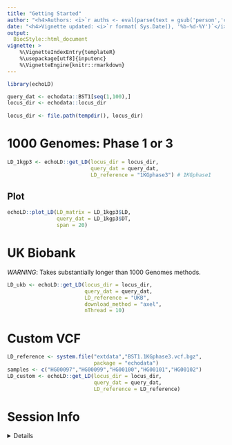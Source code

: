 ```yaml
---
title: "Getting Started" 
author: "<h4>Authors: <i>`r auths <- eval(parse(text = gsub('person','c',read.dcf('../DESCRIPTION', fields = 'Authors@R'))));paste(auths[names(auths)=='given'],auths[names(auths)=='family'], collapse = ', ')`</i></h4>" 
date: "<h4>Vignette updated: <i>`r format( Sys.Date(), '%b-%d-%Y')`</i></h4>"
output:
  BiocStyle::html_document
vignette: >
    %\VignetteIndexEntry{templateR} 
    %\usepackage[utf8]{inputenc}
    %\VignetteEngine{knitr::rmarkdown}
---
```


```r
library(echoLD)

query_dat <- echodata::BST1[seq(1,100),]
locus_dir <- echodata::locus_dir
 
locus_dir <- file.path(tempdir(), locus_dir)
```


# 1000 Genomes: Phase 1 or 3

```r
LD_1kgp3 <- echoLD::get_LD(locus_dir = locus_dir,
                           query_dat = query_dat,
                           LD_reference = "1KGphase3") # 1KGphase1
```

## Plot

```r
echoLD::plot_LD(LD_matrix = LD_1kgp3$LD, 
                query_dat = LD_1kgp3$DT,
                span = 20)
```


# UK Biobank

*WARNING*: Takes substantially longer than 1000 Genomes methods.

```r
LD_ukb <- echoLD::get_LD(locus_dir = locus_dir,
                         query_dat = query_dat,
                         LD_reference = "UKB", 
                         download_method = "axel", 
                         nThread = 10)
```

# Custom VCF

```r
LD_reference <- system.file("extdata","BST1.1KGphase3.vcf.bgz", 
                            package = "echodata")
samples <- c("HG00097","HG00099","HG00100","HG00101","HG00102")
LD_custom <- echoLD::get_LD(locus_dir = locus_dir,
                            query_dat = query_dat, 
                            LD_reference = LD_reference)
```


# Session Info 

<details> 

```r
utils::sessionInfo()
```

</details>  

<br>
